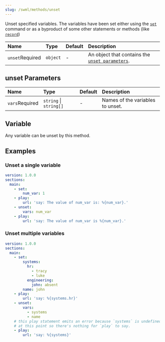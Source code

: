 ```yaml
---
slug: /swml/methods/unset
---
```


Unset specified variables. The variables have been set either using the [`set`](./set.mdx) command
or as a byproduct of some other statements or methods (like [`record`](/swml/methods/record#variables))

| Name                                                  | Type     | Default | Description                                                          |
|:------------------------------------------------------|:---------|:--------|:---------------------------------------------------------------------|
| `unset`<span className="required-arg">Required</span> | `object` | -       | An object that contains the [`unset parameters`](#unset-parameters). |


## **unset Parameters**

| Name                                                 | Type                   | Default | Description                      |
|:-----------------------------------------------------|:-----------------------|:--------|:---------------------------------|
| `vars`<span className="required-arg">Required</span> | `string` \| `string[]` | -       | Names of the variables to unset. |

## **Variable**

Any variable can be unset by this method.

## **Examples**

### Unset a single variable

```yaml andJson
version: 1.0.0
sections:
  main:
    - set:
        num_var: 1
    - play:
        url: 'say: The value of num_var is: %{num_var}.'
    - unset:
        vars: num_var
    - play:
        url: 'say: The value of num_var is %{num_var}.'
```

### Unset multiple variables

```yaml andJson
version: 1.0.0
sections:
  main:
    - set:
        systems:
          hr:
            - tracy
            - luke
          engineering:
            john: absent
        name: john
    - play:
        url: 'say: %{systems.hr}'
    - unset:
        vars:
          - systems
          - name
    # this play statement emits an error because `systems` is undefined
    # at this point so there's nothing for `play` to say.
    - play:
        url: 'say: %{systems}'
```
